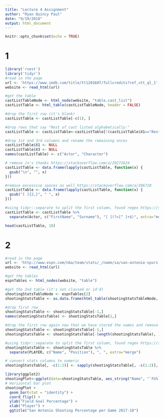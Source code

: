 ```yaml
---
title: "Lecture 4 Assignment"
author: "Ryan Quincy Paul"
date: "9/19/2018"
output: html_document
---
```


```r
knitr::opts_chunk$set(echo = TRUE)
```

# 1
```r
library('rvest')
library('tidyr')
#read in the page
url <- 'https://www.imdb.com/title/tt1201607/fullcredits?ref_=tt_ql_1'
website <- read_html(url)

#get the table
castListTableNode <- html_node(website, "table.cast_list")
castListTable <- html_table(castListTableNode, header = FALSE)

#drop the first row (it's blank)
castListTable <- castListTable[-c(1), ]

#drop rows that say "Rest of cast listed alphabetically:"
castListTable <- castListTable<-castListTable[!(castListTable$X1=="Rest of cast listed alphabetically:"),]

#drop 1st and 3rd columns and rename the remaining onces
castListTable$X1 <- NULL
castListTable$X3 <- NULL
names(castListTable) <- c("Actor", "Character")

# remove /n's thanks https://stackoverflow.com/a/29271624
castListTable <- data.frame(lapply(castListTable, function(x) {
  gsub("\n", "", x)
}))

#remove excessive spaces as well https://stackoverflow.com/a/206720
castListTable <- data.frame(lapply(castListTable, function(x) {
  gsub("[ ]{2,}", " ", x)
}))

#using tidyr::separate to split the first column, found regex https://stackoverflow.com/a/28666833
castListTable <- castListTable %>%
  separate(Actor, c("FirstName", "Surname"), "[ ](?=[^ ]+$)", extra="merge")

head(castListTable, 10)
```


# 2
```r
#read in the page
url <- 'http://www.espn.com/nba/team/stats/_/name/sa/san-antonio-spurs'
website <- read_html(url)

#get the tables
espnTables <- html_nodes(website, "table")

#get the 2nd table (it's not classed or id'd)
shootingStatsTableNode <- espnTables[2]
shootingStatsTable <- as.data.frame(html_table(shootingStatsTableNode, header = FALSE))

#drop first row
shootingStatsTable <- shootingStatsTable[-1,]
names(shootingStatsTable) <- shootingStatsTable[1,]

#drop the first row again now that we have stored the names and remove the last totals row
shootingStatsTable <- shootingStatsTable[-1,]
shootingStatsTable <- shootingStatsTable[-length(shootingStatsTable), ]

#using tidyr::separate to split the first column, found regex https://stackoverflow.com/a/28666833
shootingStatsTable <- shootingStatsTable %>%
  separate(PLAYER, c("Name", "Position"), ", ", extra="merge")

# convert stats columns to numeric
shootingStatsTable[, -c(1:2)] <- sapply(shootingStatsTable[, -c(1:2)], as.numeric)

library(ggplot2)
shootingPlot<-ggplot(data=shootingStatsTable, aes_string("Name", "`FG%`", fill = "Position"))
# Horizontal bar plot
shootingPlot +
  geom_bar(stat = "identity") +
  coord_flip() +
  ylab("Field Goal Percentage") +
  xlab("Player") +
  ggtitle("San Antonio Shooting Percentage per Game 2017-18")
```
